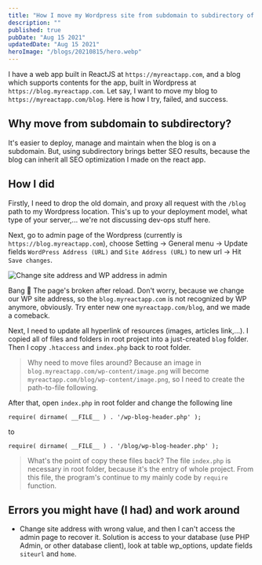 ```yaml
---
title: "How I move my Wordpress site from subdomain to subdirectory of a ReactJS project"
description: ""
published: true
pubDate: "Aug 15 2021"
updatedDate: "Aug 15 2021"
heroImage: "/blogs/20210815/hero.webp"
---
```


I have a web app built in ReactJS at `https://myreactapp.com`, and a blog which supports contents for the app, built in Wordpress at `https://blog.myreactapp.com`. Let say, I want to move my blog to `https://myreactapp.com/blog`. Here is how I try, failed, and success.

## Why move from subdomain to subdirectory?

It's easier to deploy, manage and maintain when the blog is on a subdomain. But, using subdirectory brings better SEO results, because the blog can inherit all SEO optimization I made on the react app.

## How I did

Firstly, I need to drop the old domain, and proxy all request with the `/blog` path to my Wordpress location. This's up to your deployment model, what type of your server,... we're not discussing dev-ops stuff here.

Next, go to admin page of the Wordpress (currently is `https://blog.myreactapp.com`), choose Setting -&gt; General menu -&gt; Update fields `WordPress Address (URL)` and `Site Address (URL)` to new url -&gt; Hit `Save changes`.

![Change site address and WP address in admin](/blogs/20210815/picture_1.webp)

Bang 👊 The page's broken after reload. Don't worry, because we change our WP site address, so the `blog.myreactapp.com` is not recognized by WP anymore, obviously. Try enter new one `myreactapp.com/blog`, and we made a comeback.

Next, I need to update all hyperlink of resources (images, articles link,...). I copied all of files and folders in root project into a just-created `blog` folder. Then I copy `.htaccess` and `index.php` back to root folder.

> Why need to move files around? Because an image in `blog.myreactapp.com/wp-content/image.png` will become `myreactapp.com/blog/wp-content/image.png`, so I need to create the path-to-file following.

After that, open `index.php` in root folder and change the following line

```plaintext
require( dirname( __FILE__ ) . '/wp-blog-header.php' );
```

to

```plaintext
require( dirname( __FILE__ ) . '/blog/wp-blog-header.php' );
```

> What's the point of copy these files back? The file `index.php` is necessary in root folder, because it's the entry of whole project. From this file, the program's continue to my mainly code by `require` function.

## Errors you might have (I had) and work around

- Change site address with wrong value, and then I can't access the admin page to recover it. Solution is access to your database (use PHP Admin, or other database client), look at table wp_options, update fields `siteurl` and `home`.
